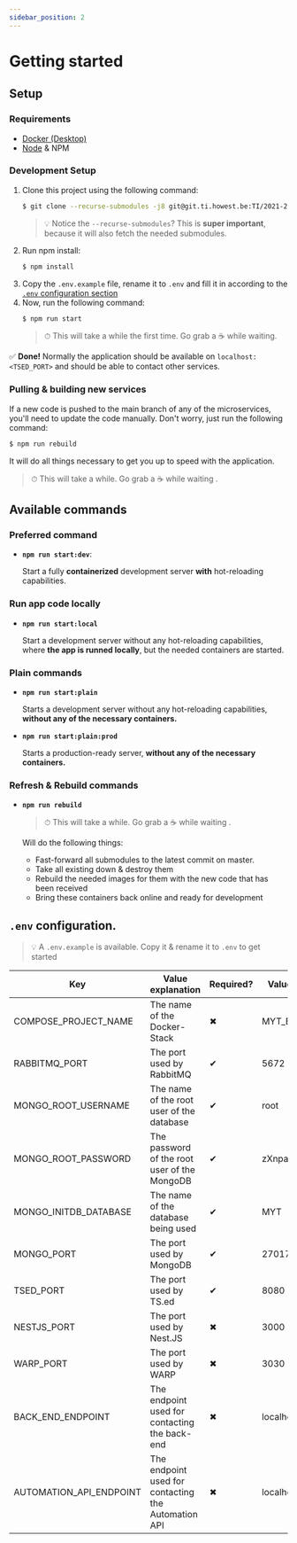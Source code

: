 ```yaml
---
sidebar_position: 2
---
```


# Getting started
## Setup
### Requirements
- [Docker (Desktop)](https://www.docker.com/get-started)
- [Node](https://nodejs.org/en/) & NPM

### Development Setup
1. Clone this project using the following command:
   ```bash
   $ git clone --recurse-submodules -j8 git@git.ti.howest.be:TI/2021-2022/s5/trending-topics/projects/hybrid-work1/gateway.git
   ```
   > :bulb: Notice the `--recurse-submodules`? This is **super important**, because it will also fetch the needed submodules.
2. Run npm install:
   ```bash
   $ npm install
   ```
3. Copy the `.env.example` file, rename it to `.env` and fill it in according to the [`.env` configuration section](#env-configuration-file)
3. Now, run the following command:
   ```bash
   $ npm run start
   ```
   > ⏱ This will take a while the first time. Go grab a ☕ while waiting.

✅ **Done!** Normally the application should be available on `localhost:<TSED_PORT>` and should be able to contact other services.

### Pulling & building new services
If a new code is pushed to the main branch of any of the microservices, you'll need to update the code manually. Don't worry, just run the following command:

```bash
$ npm run rebuild
```

It will do all things necessary to get you up to speed with the application.
  > ⏱ This will take a while. Go grab a ☕ while waiting .

## Available commands
### Preferred command
- **`npm run start:dev`**:

  Start a fully **containerized** development server **with** hot-reloading capabilities.

### Run app code locally
- **`npm run start:local`**
  
  Start a development server without any hot-reloading capabilities, where **the app is runned locally**, but the needed containers are started.

### Plain commands
- **`npm run start:plain`**
  
  Starts a development server without any hot-reloading capabilities, **without any of the necessary containers.** 

- **`npm run start:plain:prod`**
  
  Starts a production-ready server, **without any of the necessary containers.** 

### Refresh & Rebuild commands
- **`npm run rebuild`**
  > ⏱ This will take a while. Go grab a ☕ while waiting .

  Will do the following things:
  - Fast-forward all submodules to the latest commit on master.
  - Take all existing down & destroy them
  - Rebuild the needed images for them with the new code that has been received
  - Bring these containers back online and ready for development

## `.env` configuration.
> :bulb: A `.env.example` is available. Copy it & rename it to `.env` to get started

|Key|Value explanation|Required?|Value example|
|---|---|---|---|
|COMPOSE_PROJECT_NAME|The name of the Docker-Stack|✖|MYT_Backend|
|RABBITMQ_PORT|The port used by RabbitMQ|✔|5672|
|MONGO_ROOT_USERNAME|The name of the root user of the database|✔|root|
|MONGO_ROOT_PASSWORD|The password of the root user of the MongoDB|✔|zXnpa&VDpoj6RU|
|MONGO_INITDB_DATABASE|The name of the database being used|✔|MYT|
|MONGO_PORT|The port used by MongoDB|✔|27017|
|TSED_PORT|The port used by TS.ed|✔|8080|
|NESTJS_PORT|The port used by Nest.JS|✖|3000|
|WARP_PORT|The port used by WARP|✖|3030|
|BACK_END_ENDPOINT|The endpoint used for contacting the back-end|✖|localhost|
|AUTOMATION_API_ENDPOINT|The endpoint used for contacting the Automation API|✖|localhost|
